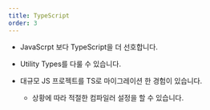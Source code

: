 ```yaml
---
title: TypeScript
order: 3
---
```

- JavaScrpt 보다 TypeScript을 더 선호합니다.

- Utility Types를 다룰 수 있습니다.

- 대규모 JS 프로젝트를 TS로 마이그레이션 한 경험이 있습니다.
  - 상황에 따라 적절한 컴파일러 설정을 할 수 있습니다.
